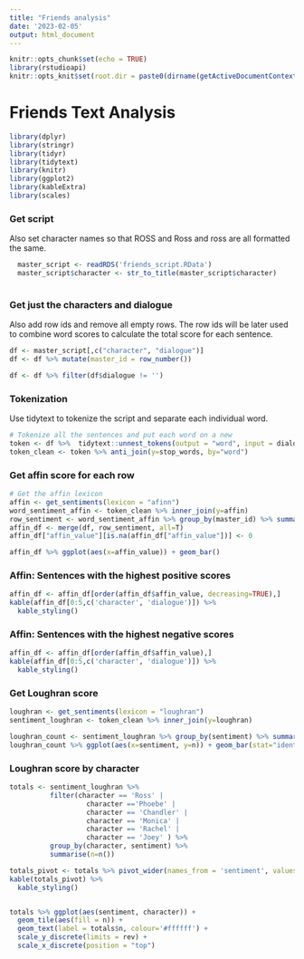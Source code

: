 ```yaml
---
title: "Friends analysis"
date: '2023-02-05'
output: html_document
---
```


```r
knitr::opts_chunk$set(echo = TRUE)
library(rstudioapi)
knitr::opts_knit$set(root.dir = paste0(dirname(getActiveDocumentContext()$path), '\\ALL_Seasons'))
```

# Friends Text Analysis


```r
library(dplyr)
library(stringr)
library(tidyr)
library(tidytext)
library(knitr)
library(ggplot2)
library(kableExtra)
library(scales)

```

### Get script

Also set character names so that ROSS and Ross and ross are all formatted the same.
```r

  master_script <- readRDS('friends_script.RData')
  master_script$character <- str_to_title(master_script$character)
  

```


### Get just the characters and dialogue

Also add row ids and remove all empty rows.
The row ids will be later used to combine word scores to calculate the total score for each sentence.

```r
df <- master_script[,c("character", "dialogue")]
df <- df %>% mutate(master_id = row_number()) 

df <- df %>% filter(df$dialogue != '')
```


### Tokenization


Use tidytext to tokenize the script and separate each individual word. 

```r

# Tokenize all the sentences and put each word on a new 
token <- df %>%  tidytext::unnest_tokens(output = "word", input = dialogue)
token_clean <- token %>% anti_join(y=stop_words, by="word")


```



### Get affin score for each row

```r

# Get the affin lexicon
affin <- get_sentiments(lexicon = "afinn")
word_sentiment_affin <- token_clean %>% inner_join(y=affin)
row_sentiment <- word_sentiment_affin %>% group_by(master_id) %>% summarise("affin_value" = sum(value))
affin_df <- merge(df, row_sentiment, all=T)
affin_df["affin_value"][is.na(affin_df["affin_value"])] <- 0

affin_df %>% ggplot(aes(x=affin_value)) + geom_bar()


```



### Affin: Sentences with the highest positive scores


```r

affin_df <- affin_df[order(affin_df$affin_value, decreasing=TRUE),]
kable(affin_df[0:5,c('character', 'dialogue')]) %>%
  kable_styling()

```



### Affin: Sentences with the highest negative scores



```r

affin_df <- affin_df[order(affin_df$affin_value),]
kable(affin_df[0:5,c('character', 'dialogue')]) %>%
  kable_styling()

```
  
  
### Get Loughran score

```r
loughran <- get_sentiments(lexicon = "loughran")
sentiment_loughran <- token_clean %>% inner_join(y=loughran)

loughran_count <- sentiment_loughran %>% group_by(sentiment) %>% summarise(n=n())
loughran_count %>% ggplot(aes(x=sentiment, y=n)) + geom_bar(stat="identity")
```




### Loughran score by character

```r
totals <- sentiment_loughran %>% 
          filter(character == 'Ross' |
                   character =='Phoebe' |
                   character == 'Chandler' |
                   character == 'Monica' |
                   character == 'Rachel' |
                   character == 'Joey' ) %>% 
          group_by(character, sentiment) %>% 
          summarise(n=n())

totals_pivot <- totals %>% pivot_wider(names_from = 'sentiment', values_from = n)
kable(totals_pivot) %>%
  kable_styling()


totals %>% ggplot(aes(sentiment, character)) + 
  geom_tile(aes(fill = n)) +
  geom_text(label = totals$n, colour='#ffffff') + 
  scale_y_discrete(limits = rev) +
  scale_x_discrete(position = "top")

```

